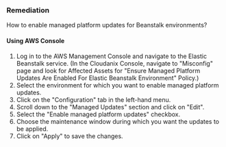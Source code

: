 ### Remediation

How to enable managed platform updates for Beanstalk environments?

#### Using AWS Console

1. Log in to the AWS Management Console and navigate to the Elastic Beanstalk service.
    (In the Cloudanix Console, navigate to "Misconfig" page and look for Affected Assets for "Ensure Managed Platform Updates Are Enabled For Elastic Beanstalk Environment" Policy.)
2. Select the environment for which you want to enable managed platform updates.
3. Click on the "Configuration" tab in the left-hand menu.
4. Scroll down to the "Managed Updates" section and click on "Edit".
5. Select the "Enable managed platform updates" checkbox.
6. Choose the maintenance window during which you want the updates to be applied.
7. Click on "Apply" to save the changes.

